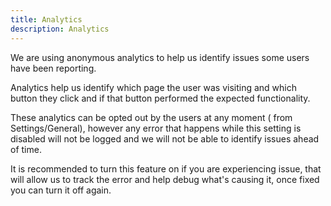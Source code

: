 ```yaml
---
title: Analytics
description: Analytics
---
```


We are using anonymous analytics to help us identify issues some users have been reporting.

Analytics help us identify which page the user was visiting and which button they click and if that button performed the expected functionality.

These analytics can be opted out by the users at any moment ( from Settings/General), however any error that happens while this setting is disabled will not be logged and we will not be able to identify issues ahead of time.

It is recommended to turn this feature on if you are experiencing issue, that will allow us to track the error and help debug what's causing it, once fixed you can turn it off again.
